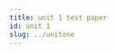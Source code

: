 ```yaml
---
title: unit 1 test paper
id: unit 1
slug: ../unitone
---
```


<head>
<script src="https://fastly.jsdelivr.net/gh/SurpriseLon/Fontawesome-6@main/js/all.js" async=""></script>
<script src="https://unpkg.com/@waline/client@v2/dist/waline.js"></script>
<script src="https://onedrive-vercel-index-beta-pearl.vercel.app/api/raw/?path=/wiki/common-en.js"></script>
  <link
    rel="stylesheet"
    href="https://unpkg.com/@waline/client@v2/dist/waline.css"
  />
  <script async src="https://pagead2.googlesyndication.com/pagead/js/adsbygoogle.js?client=ca-pub-8434505608196685"
     crossorigin="anonymous"></script>
</head>

<div id="waline"></div>
